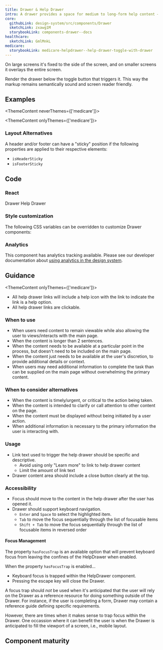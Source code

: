 ```yaml
---
title: Drawer & Help Drawer
intro: A drawer provides a space for medium to long-form help content — content that's too long or not common enough to warrant being on the page by default.
core:
  githubLink: design-system/src/components/Drawer
  sketchLink: zxawg1M
  storybookLink: components-drawer--docs
healthcare:
  sketchLink: GmlMnkL
medicare:
  storybookLink: medicare-helpdrawer--help-drawer-toggle-with-drawer
---
```


On large screens it's fixed to the side of the screen, and on smaller screens it overlays the entire screen.

Render the drawer below the toggle button that triggers it. This way the markup remains semantically sound and screen reader friendly.

## Examples

<ThemeContent neverThemes={['medicare']}>

<StorybookExample
  componentName="drawer"
  storyId="components-drawer--drawer-toggle-with-drawer"
  minHeight={500}
/>

</ThemeContent>

<ThemeContent onlyThemes={['medicare']}>

<StorybookExample
  componentName="drawer"
  storyId="medicare-helpdrawer--help-drawer-toggle-with-drawer"
  minHeight={500}
/>

</ThemeContent>

### Layout Alternatives

A header and/or footer can have a "sticky" position if the following properties are applied to their respective elements:

- `isHeaderSticky`
- `isFooterSticky`

<StorybookExample
  componentName="sticky-drawer"
  storyId="components-drawer--drawer-with-sticky-positioning"
  minHeight={300}
/>

<!--
DrawerManager documention commented until we're ready to release the component

### Managing multiple drawers

If you have multiple `<Drawer>`'s on a page, you can utilize the `<DrawerManager>` context provider along with the `useDrawerManager()` hook to manage the state of these drawers so that only one will remain open at a time. The hook provides functions to toggle state of the drawer via click, to close the drawer and to get the open status of the drawer.

Since this component utilizes React [Context](https://react.dev/learn/passing-data-deeply-with-context), any number of components/content items can be within the `DrawerManager` provider and will not be effected by it.

A minimal example of implementation:

```js
import { DrawerManager, useDrawerManager } from '@cmsgov/design-system';

const ManagedDrawer = (props) => {
  const { toggleClick, closeClick, isOpen } = useDrawerManager();

  return (
    <>
      {isOpen && (
        <Drawer onCloseClick={closeClick} {...props} />
      )}
      <Button
        className="ds-c-drawer__toggle"
        variation="ghost"
        onClick={toggleClick}
      >
        Toggle {props.heading}
      </Button>
    </>
  )
}

export default function App() {
  <DrawerManager>
    ... any content
    <ManagedDrawer {...propsForDrawer1} />
    <ManagedDrawer {...propsForDrawer2} />
    <ManagedDrawer {...propsForDrawer3} />
  </DrawerManager>
}
```
-->

## Code

### React

<ReactDocsLinks>
  <ReactDocsLink storyId="components-drawer--docs">Drawer</ReactDocsLink>
  <ReactDocsLink storyId="components-helpdawer--docs">Help Drawer</ReactDocsLink>
</ReactDocsLinks>

### Style customization

The following CSS variables can be overridden to customize Drawer components:

<ComponentThemeOptions componentname="drawer" />

### Analytics

This component has analytics tracking available. Please see our developer documentation about [using analytics in the design system](/getting-started/for-developers/#analytics).

## Guidance

<ThemeContent onlyThemes={['medicare']}>

- All help drawer links will include a help icon with the link to indicate the link is a help option.
- All help drawer links are clickable.

</ThemeContent>

### When to use

- When users need content to remain viewable while also allowing the user to views/interacts with the main page.
- When the content is longer than 2 sentences.
- When the content needs to be available at a particular point in the process, but doesn't need to be included on the main page.
- When the content just needs to be available at the user's discretion, to provide additional details or context.
- When users may need additional information to complete the task than can be supplied on the main page without overwhelming the primary content.

### When to consider alternatives

- When the content is timely/urgent, or critical to the action being taken.
- When the content is intended to clarify or call attention to other content on the page.
- When the content must be displayed without being initiated by a user action.
- When additional information is necessary to the primary information the user is interacting with.

### Usage

- Link text used to trigger the help drawer should be specific and descriptive.
  - Avoid using only "Learn more" to link to help drawer content
  - Limit the amount of link text
- Drawer content area should include a close button clearly at the top.

### Accessibility

- Focus should move to the content in the help drawer after the user has opened it.
- Drawer should support keyboard navigation.
  - `Enter` and `Space` to select the highlighted item.
  - `Tab` to move the focus sequentially through the list of focusable items
  - `Shift + Tab` to move the focus sequentially through the list of focusable items in reversed order

#### Focus Management

The property `hasFocusTrap` is an available option that will prevent keyboard focus from leaving the confines of the HelpDrawer when enabled.

When the property `hasFocusTrap` is enabled...

- Keyboard focus is trapped within the HelpDrawer component.
- Pressing the escape key will close the Drawer.

A focus trap should _not_ be used when it's anticipated that the user will rely on the Drawer as a reference resource for doing something outside of the Drawer. For instance, if the user is completing a form, Drawer may contain a reference guide defining specific requirements.

However, there are times when it makes sense to trap focus within the Drawer. One occassion where it can benefit the user is when the Drawer is anticipated to fill the viewport of a screen, i.e., mobile layout.

## Component maturity

<MaturityChecklist
  a11yStandards={true}
  color={true}
  forcedColors={true}
  screenReaders={true}
  keyboardNavigable={true}
  storybook={true}
  responsive={true}
  spanish={true}
  completeUiKit={false}
  responsiveUiKit={false}
  tokensInCode={true}
  tokensInSketch={true}
/>
